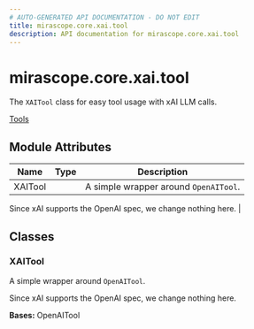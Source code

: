 ```yaml
---
# AUTO-GENERATED API DOCUMENTATION - DO NOT EDIT
title: mirascope.core.xai.tool
description: API documentation for mirascope.core.xai.tool
---
```


# mirascope.core.xai.tool

<ApiType type="Module" />

The `XAITool` class for easy tool usage with xAI LLM calls.

<Info title="Usage">

[Tools](/docs/mirascope/learn/tools)

</Info>

## Module Attributes

| Name | Type | Description |
| ---- | ---- | ----------- |
| XAITool |  | A simple wrapper around `OpenAITool`.

Since xAI supports the OpenAI spec, we change nothing here. |

## Classes

### XAITool

<ApiType type="Class" />

A simple wrapper around `OpenAITool`.

Since xAI supports the OpenAI spec, we change nothing here.

**Bases:** OpenAITool



